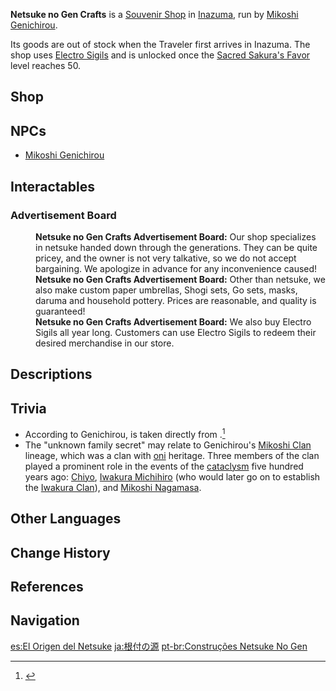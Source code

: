 {{Location Infobox
|image        = <gallery>
NPC Location Mikoshi Genichirou Context.png|In-game
NPC Location Mikoshi Genichirou.png|Map
</gallery>
|type         = Point of Interest
|type2        = Souvenir Shop
|region       = Inazuma
|area         = Narukami Island
|subarea      = Inazuma City
}}
'''Netsuke no Gen Crafts'''{{Lang|ja=根付の源|ja_rm=Netsuke no Gen}} is a [[Souvenir Shop]] in [[Inazuma]], run by [[Mikoshi Genichirou]].

Its goods are out of stock when the Traveler first arrives in Inazuma. The shop uses [[Electro Sigil]]s and is unlocked once the [[Sacred Sakura's Favor]] level reaches 50.

==Shop==
{{Vendor|Mikoshi Genichirou}}

==NPCs==
*[[Mikoshi Genichirou]]

==Interactables==
===Advertisement Board===
{{Dialogue start}}
:'''Netsuke no Gen Crafts Advertisement Board:''' Our shop specializes in netsuke handed down through the generations. They can be quite pricey, and the owner is not very talkative, so we do not accept bargaining. We apologize in advance for any inconvenience caused!
:'''Netsuke no Gen Crafts Advertisement Board:''' Other than netsuke, we also make custom paper umbrellas, Shogi sets, Go sets, masks, daruma and household pottery. Prices are reasonable, and quality is guaranteed!
:'''Netsuke no Gen Crafts Advertisement Board:''' We also buy Electro Sigils all year long. Customers can use Electro Sigils to redeem their desired merchandise in our store.
{{Dialogue end}}

==Descriptions==
{{Description|Part of a new wave of artisan stores in Inazuma. Other than netsuke, this shop also makes some other artworks, and even engages in the business of obtaining all manner of trading interesting curios for Electro Sigils from adventurers. While the boss has a good relationship with the neighbors, they don't seem to be an ordinary civilian. Perhaps there is some unknown family secret to be had there...|[[Map]] description}}

==Trivia==
* According to Genichirou, {{Lang|the "Gen" part of the name|ja=源|ja_rm=gen|ja_tl=source}} is taken directly from {{Lang|his own name|ja=源一郎|ja_rm=Gen'ichirou}}.<ref>{{Ref/NPC|Mikoshi Genichirou|quote=As for the "Gen" part of the name... Well, it's my name, actually.}}</ref>
*The "unknown family secret" may relate to Genichirou's [[Mikoshi Clan]] lineage, which was a clan with [[oni]] heritage. Three members of the clan played a prominent role in the events of the [[cataclysm]] five hundred years ago: [[Chiyo]], [[Iwakura Michihiro]] (who would later go on to establish the [[Iwakura Clan]]), and [[Mikoshi Nagamasa]].

==Other Languages==
{{Other Languages
|en      = Netsuke no Gen Crafts
|zhs     = 根付之源
|zhs_rm  = Gēnfù zhī Yuán
|zht     = 根付之源
|zht_rm  = Gēnfù zhī Yuán
|zh_tl   = Source of Netsuke
|ja      = 根付の源
|ja_rm   = Netsuke no Gen
|ja_tl   = Source of {{w|Netsuke}}
|ko      = 네쓰케의 {{tt|근원|根源}}
|ko_rm   = Nesseuke-ui Geunwon
|ko_tl   = Source of Netsuke
|es      = El Origen del Netsuke
|es_tl   = The Origin of the Netsuke
|fr      = Atelier Netsuke no Gen
|fr_tl   = Netsuke no Gen Workshop
|ru      = Мастерская «Нэцкэ но гэн»
|ru_tl   = "Netsuke no Gen" Workshop
|th      = Netsuke no Gen
|vi      = {{tt|Hàng|行}} {{tt|Lưu Niệm|留念}} Gen-Netsuke
|vi_tl   = Gen-Netsuke Souvenirs
|de      = Kunsthandwerk Netsuke no Gen
|de_tl   = Netsuke no Gen Crafts
|id      = Netsuke no Gen Crafts
|pt      = Construções Netsuke No Gen
|pt_tl   = 
|tr      = Netsuke no Gen Atölyesi
|tr_tl   = Netsuke no Gen Workshop
|it      = Netsuke no Gen
|it_tl   = 
}}

==Change History==
{{Change History|2.0}}

==References==
{{Reflist}}

==Navigation==
{{PoI Navbox|Inazuma}}

[[es:El Origen del Netsuke]]
[[ja:根付の源]]
[[pt-br:Construções Netsuke No Gen]]